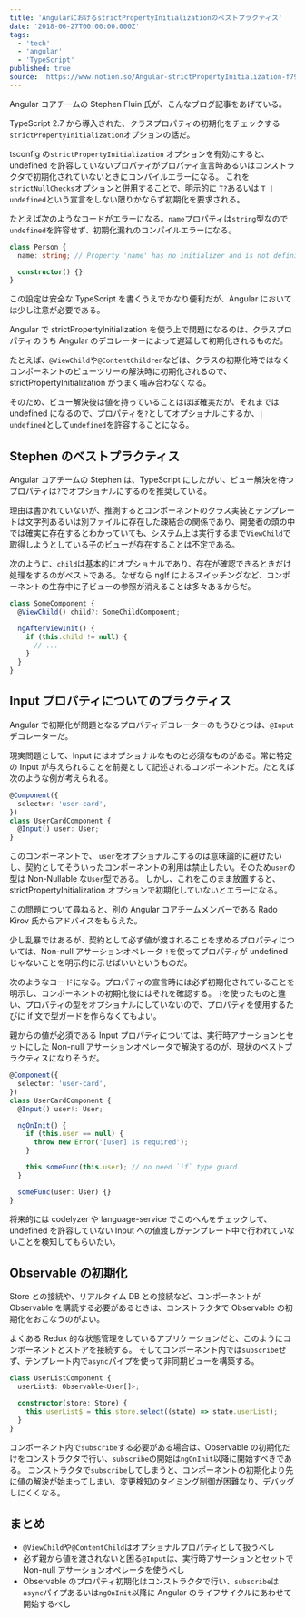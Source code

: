 ```yaml
---
title: 'AngularにおけるstrictPropertyInitializationのベストプラクティス'
date: '2018-06-27T00:00:00.000Z'
tags:
  - 'tech'
  - 'angular'
  - 'TypeScript'
published: true
source: 'https://www.notion.so/Angular-strictPropertyInitialization-f798bd04a39e46d2a75a6266c2ee468d'
---
```



Angular コアチームの Stephen Fluin 氏が、こんなブログ記事をあげている。

<LinkPreview src="https://fluin.io/blog/property-has-no-initializer-and-is-not-definitely-assigned" />

TypeScript 2.7 から導入された、クラスプロパティの初期化をチェックする`strictPropertyInitialization`オプションの話だ。

tsconfig の`strictPropertyInitialization` オプションを有効にすると、undefined を許容していないプロパティがプロパティ宣言時あるいはコンストラクタで初期化されていないときにコンパイルエラーになる。 これを`strictNullChecks`オプションと併用することで、明示的に `T?`あるいは `T | undefined`という宣言をしない限りかならず初期化を要求される。

たとえば次のようなコードがエラーになる。`name`プロパティは`string`型なので`undefined`を許容せず、初期化漏れのコンパイルエラーになる。

```typescript
class Person {
  name: string; // Property 'name' has no initializer and is not definitely assigned in the constructor.

  constructor() {}
}
```

この設定は安全な TypeScript を書くうえでかなり便利だが、Angular においては少し注意が必要である。

Angular で strictPropertyInitialization を使う上で問題になるのは、クラスプロパティのうち Angular のデコレーターによって遅延して初期化されるものだ。

たとえば、`@ViewChild`や`@ContentChildren`などは、クラスの初期化時ではなくコンポーネントのビューツリーの解決時に初期化されるので、strictPropertyInitialization がうまく噛み合わなくなる。

そのため、ビュー解決後は値を持っていることはほぼ確実だが、それまでは undefined になるので、プロパティを`?`としてオプショナルにするか、`| undefined`として`undefined`を許容することになる。

## Stephen のベストプラクティス

Angular コアチームの Stephen は、TypeScript にしたがい、ビュー解決を待つプロパティは`?`でオプショナルにするのを推奨している。

理由は書かれていないが、推測するとコンポーネントのクラス実装とテンプレートは文字列あるいは別ファイルに存在した疎結合の関係であり、開発者の頭の中では確実に存在するとわかっていても、システム上は実行するまで`ViewChild`で取得しようとしている子のビューが存在することは不定である。

次のように、`child`は基本的にオプショナルであり、存在が確認できるときだけ処理をするのがベストである。なぜなら ngIf によるスイッチングなど、コンポーネントの生存中に子ビューの参照が消えることは多々あるからだ。

```typescript
class SomeComponent {
  @ViewChild() child?: SomeChildComponent;

  ngAfterViewInit() {
    if (this.child != null) {
      // ...
    }
  }
}
```

## Input プロパティについてのプラクティス

Angular で初期化が問題となるプロパティデコレーターのもうひとつは、`@Input`デコレーターだ。

<Tweet url="https://twitter.com/laco2net/status/1011734955565576192" />

現実問題として、Input にはオプショナルなものと必須なものがある。常に特定の Input が与えられることを前提として記述されるコンポーネントだ。たとえば次のような例が考えられる。

```typescript
@Component({
  selector: 'user-card',
})
class UserCardComponent {
  @Input() user: User;
}
```

このコンポーネントで、 `user`をオプショナルにするのは意味論的に避けたいし、契約としてそういったコンポーネントの利用は禁止したい。そのため`user`の型は Non-Nullable な`User`型である。 しかし、これをこのまま放置すると、strictPropertyInitialization オプションで初期化していないとエラーになる。

この問題について尋ねると、別の Angular コアチームメンバーである Rado Kirov 氏からアドバイスをもらえた。

<Tweet url="https://twitter.com/radokirov/status/1011794901845962752" />

<Tweet url="https://twitter.com/radokirov/status/1011800376289288193" />

少し乱暴ではあるが、契約として必ず値が渡されることを求めるプロパティについては、Non-null アサーションオペレータ `!`を使ってプロパティが undefined じゃないことを明示的に示せばいいというものだ。

次のようなコードになる。プロパティの宣言時には必ず初期化されていることを明示し、コンポーネントの初期化後にはそれを確認する。 `?`を使ったものと違い、プロパティの型をオプショナルにしていないので、プロパティを使用するたびに if 文で型ガードを作らなくてもよい。

親からの値が必須である Input プロパティについては、実行時アサーションとセットにした Non-null アサーションオペレータで解決するのが、現状のベストプラクティスになりそうだ。

```typescript
@Component({
  selector: 'user-card',
})
class UserCardComponent {
  @Input() user!: User;

  ngOnInit() {
    if (this.user == null) {
      throw new Error('[user] is required');
    }

    this.someFunc(this.user); // no need `if` type guard
  }

  someFunc(user: User) {}
}
```

将来的には codelyzer や language-service でこのへんをチェックして、undefined を許容していない Input への値渡しがテンプレート中で行われていないことを検知してもらいたい。

## Observable の初期化

Store との接続や、リアルタイム DB との接続など、コンポーネントが Observable を購読する必要があるときは、コンストラクタで Observable の初期化をおこなうのがよい。

よくある Redux 的な状態管理をしているアプリケーションだと、このようにコンポーネントとストアを接続する。 そしてコンポーネント内では`subscribe`せず、テンプレート内で`async`パイプを使って非同期ビューを構築する。

```typescript
class UserListComponent {
  userList$: Observable<User[]>;

  constructor(store: Store) {
    this.userList$ = this.store.select((state) => state.userList);
  }
}
```

コンポーネント内で`subscribe`する必要がある場合は、Observable の初期化だけをコンストラクタで行い、`subscribe`の開始は`ngOnInit`以降に開始すべきである。 コンストラクタで`subscribe`してしまうと、コンポーネントの初期化より先に値の解決が始まってしまい、変更検知のタイミング制御が困難なり、デバッグしにくくなる。

## まとめ

- `@ViewChild`や`@ContentChild`はオプショナルプロパティとして扱うべし
- 必ず親から値を渡されないと困る`@Input`は、実行時アサーションとセットで Non-null アサーションオペレータを使うべし
- Observable のプロパティ初期化はコンストラクタで行い、`subscribe`は`async`パイプあるいは`ngOnInit`以降に Angular のライフサイクルにあわせて開始するべし
